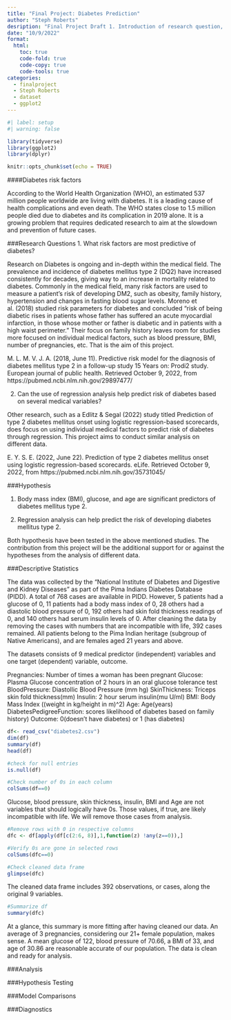 ```yaml
---
title: "Final Project: Diabetes Prediction"
author: "Steph Roberts"
desription: "Final Project Draft 1. Introduction of research question, hypothesis, and descriptive statistics"
date: "10/9/2022"
format:
  html:
    toc: true
    code-fold: true
    code-copy: true
    code-tools: true
categories:
  - finalproject
  - Steph Roberts
  - dataset
  - ggplot2
---
```


```r
#| label: setup
#| warning: false

library(tidyverse)
library(ggplot2)
library(dplyr)

knitr::opts_chunk$set(echo = TRUE)
```

####Diabetes risk factors

According to the World Health Organization (WHO), an estimated 537 million people worldwide are living with diabetes. It is a leading cause of health complications and even death. The WHO states close to 1.5 million people died due to diabetes and its complication in 2019 alone. It is a growing problem that requires dedicated research to aim at the slowdown and prevention of future cases. 

###Research Questions
1. What risk factors are most predictive of diabetes? 

Research on Diabetes is ongoing and in-depth within the medical field. The prevalence and incidence of diabetes mellitus type 2 (DQ2) have increased consistently for decades, giving way to an increase in mortality related to diabetes. Commonly in the medical field, many risk factors are used to measure a patient’s risk of developing DM2, such as obesity, family history, hypertension and changes in fasting blood sugar levels. 
Moreno et al. (2018) studied risk parameters for diabetes and concluded "risk of being diabetic rises in patients whose father has suffered an acute myocardial infarction, in those whose mother or father is diabetic and in patients with a high waist perimeter." 
Their focus on family history leaves room for studies more focused on individual medical factors, such as blood pressure, BMI, number of pregnancies, etc. That is the aim of this project.


M. L. M. V. J. A. (2018, June 11). Predictive risk model for the diagnosis of diabetes mellitus type 2 in a follow-up study 15 Years on: Prodi2 study. European journal of public health. Retrieved October 9, 2022, from https://pubmed.ncbi.nlm.nih.gov/29897477/ 


2. Can the use of regression analysis help predict risk of diabetes based on several medical variables?

Other research, such as a Edlitz & Segal (2022) study titled Prediction of type 2 diabetes mellitus onset using logistic regression-based scorecards, does focus on using individual medical factors to predict risk of diabetes through regression. This project aims to conduct similar analysis on different data. 

E. Y. S. E. (2022, June 22). Prediction of type 2 diabetes mellitus onset using logistic regression-based scorecards. eLife. Retrieved October 9, 2022, from https://pubmed.ncbi.nlm.nih.gov/35731045/ 

###Hypothesis

1. Body mass index (BMI), glucose, and age are significant predictors of diabetes mellitus type 2.  

2. Regression analysis can help predict the risk of developing diabetes mellitus type 2.

Both hypothesis have been tested in the above mentioned studies. The contribution from this project will be the additional support for or against the hypotheses from the analysis of different data. 

###Descriptive Statistics

The data was collected by the “National Institute of Diabetes and Digestive and Kidney Diseases” as part of the Pima Indians Diabetes Database (PIDD). A total of 768 cases are available in PIDD. However, 5 patients had a glucose of 0, 11 patients had a body mass index of 0, 28 others had a diastolic blood pressure of 0, 192 others had skin fold thickness readings of 0, and 140 others had serum insulin levels of 0. After cleaning the data by removing the cases with numbers that are incompatible with life, 392 cases remained. All patients belong to the Pima Indian heritage (subgroup of Native Americans), and are females aged 21 years and above.

The datasets consists of 9 medical predictor (independent) variables and one target (dependent) variable, outcome.  

Pregnancies: Number of times a woman has been pregnant
Glucose: Plasma Glucose concentration of 2 hours in an oral glucose tolerance test
BloodPressure: Diastollic Blood Pressure (mm hg)
SkinThickness: Triceps skin fold thickness(mm)
Insulin: 2 hour serum insulin(mu U/ml)
BMI: Body Mass Index ((weight in kg/height in m)^2)
Age: Age(years)
DiabetesPedigreeFunction: scores likelihood of diabetes based on family history)
Outcome: 0(doesn't have diabetes) or 1 (has diabetes)


```r
df<- read_csv("diabetes2.csv")
dim(df)
summary(df)
head(df)
```
```r
#check for null entries
is.null(df)
```
```r
#Check number of 0s in each column
colSums(df==0)
```

Glucose, blood pressure, skin thickness, insulin, BMI and Age are not variables that should logically have 0s. Those values, if true, are likely incompatible with life. We will remove those cases from analysis.

```r
#Remove rows with 0 in respective columns
dfc <- df[apply(df[c(2:6, 8)],1,function(z) !any(z==0)),] 

#Verify 0s are gone in selected rows
colSums(dfc==0)
```


```r
#Check cleaned data frame
glimpse(dfc)
```
The cleaned data frame includes 392 observations, or cases, along the original 9 variables. 

```r
#Summarize df
summary(dfc)
```
At a glance, this summary is more fitting after having cleaned our data. An average of 3 pregnancies, considering our 21+ female population, makes sense. A mean glucose of 122, blood pressure of 70.66, a BMI of 33, and age of 30.86 are reasonable accurate of our population. The data is clean and ready for analysis. 

###Analysis

###Hypothesis Testing

###Model Comparisons

###Diagnostics



